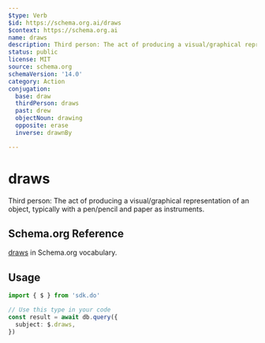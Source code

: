 ```yaml
---
$type: Verb
$id: https://schema.org.ai/draws
$context: https://schema.org.ai
name: draws
description: Third person: The act of producing a visual/graphical representation of an object, typically with a pen/pencil and paper as instruments.
status: public
license: MIT
source: schema.org
schemaVersion: '14.0'
category: Action
conjugation:
  base: draw
  thirdPerson: draws
  past: drew
  objectNoun: drawing
  opposite: erase
  inverse: drawnBy

---
```


# draws

Third person: The act of producing a visual/graphical representation of an object, typically with a pen/pencil and paper as instruments.

## Schema.org Reference

[draws](https://schema.org/DrawAction) in Schema.org vocabulary.

## Usage

```typescript
import { $ } from 'sdk.do'

// Use this type in your code
const result = await db.query({
  subject: $.draws,
})
```
